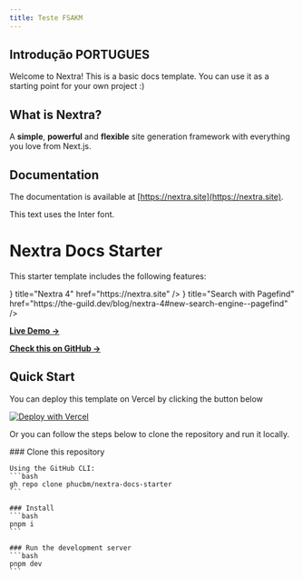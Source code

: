 ```yaml
---
title: Teste FSAKM
---
```



## Introdução PORTUGUES

Welcome to Nextra! This is a basic docs template. You can use it as a starting point for your own project :)

## What is Nextra?

A **simple**, **powerful** and **flexible** site generation framework with everything you love from Next.js.

## Documentation

The documentation is available at [https://nextra.site](https://nextra.site).

<p class="font-inter">This text uses the Inter font.</p>

# Nextra Docs Starter

This starter template includes the following features:

<Cards>
  <Cards.Card
    icon={<img src="/images/general/icon.svg" alt="Logo" width={28} height={28} />}
    title="Nextra 4"
    href="https://nextra.site"
  />
  <Cards.Card
    icon={<Search />}
    title="Search with Pagefind"
    href="https://the-guild.dev/blog/nextra-4#new-search-engine--pagefind"
  />
  <Cards.Card title="Lucide Icons" href="https://lucide.dev/icons" />
</Cards>

[**Live Demo →**](https://nextra-docs-starter.vercel.app)

[**Check this on GitHub →**](https://github.com/phucbm/nextra-docs-starter)

## Quick Start

You can deploy this template on Vercel by clicking the button below

[![Deploy with Vercel](https://vercel.com/button)](https://vercel.com/new/clone?repository-url=https%3A%2F%2Fgithub.com%2Fphucbm%2Fnextra-docs-starter)

Or you can follow the steps below to clone the repository and run it locally.

<Steps>
    ### Clone this repository

    Using the GitHub CLI:
    ```bash
    gh repo clone phucbm/nextra-docs-starter
    ```

    ### Install
    ```bash
    pnpm i
    ```

    ### Run the development server
    ```bash
    pnpm dev
    ```

</Steps>
